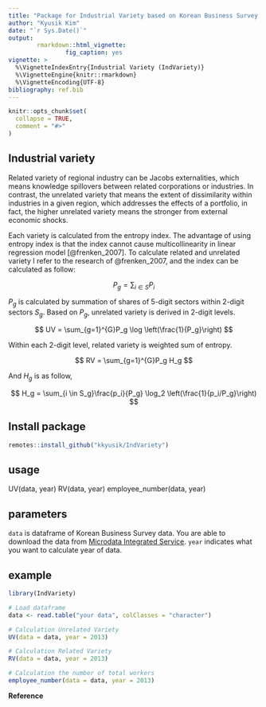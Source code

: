 ```yaml
---
title: "Package for Industrial Variety based on Korean Business Survey data"
author: "Kyusik Kim"
date: "`r Sys.Date()`"
output: 
        rmarkdown::html_vignette:
                fig_caption: yes
vignette: >
  %\VignetteIndexEntry{Industrial Variety (IndVariety)}
  %\VignetteEngine{knitr::rmarkdown}
  %\VignetteEncoding{UTF-8}
bibliography: ref.bib
---
```


```r
knitr::opts_chunk$set(
  collapse = TRUE,
  comment = "#>"
)
```


## Industrial variety

Related variety of regional industry can be Jacobs externalities, which means knowledge spillovers between related corporations or industries. In contrast, the unrelated variety that means the extent of dissimilarity within industries in a given region, which addresses the effects of a portfolio, in fact, the higher unrelated variety means the stronger from external economic shocks.  

Each variety is calculated from the entropy index. The advantage of using entropy index is that the index cannot cause multicollinearity in linear regression model [@frenken_2007]. To calculate related and unrelated variety I refer to the research of @frenken_2007, and the index can be calculated as follow:

$$
P_g = \sum_{i \in S}P_i
$$

$P_g$ is calculated by summation of shares of 5-digit sectors within 2-digit sectors $S_g$. Based on $P_g$, unrelated variety is derived in 2-digit levels. 

$$
UV = \sum_{g=1}^{G}P_g \log \left(\frac{1}{P_g}\right)
$$

Within each 2-digit level, related variety is weighted sum of entropy. 

$$
RV = \sum_{g=1}^{G}P_g H_g
$$

And $H_g$ is as follow,

$$
H_g = \sum_{i \in S_g}\frac{p_i}{P_g} \log_2 \left(\frac{1}{p_i/P_g}\right)
$$

## Install package
```r
remotes::install_github("kkyusik/IndVariety")
```

## usage
UV(data, year)
RV(data, year)
employee_number(data, year)

## parameters

`data` is dataframe of Korean Business Survey data. You are able to download the data from [Microdata Integrated Service](https://mdis.kostat.go.kr/index.do).
`year` indicates what you want to calculate year of data.

## example 
```r
library(IndVariety)

# Load dataframe
data <- read.table("your data", colClasses = "character")

# Calculation Unrelated Variety
UV(data = data, year = 2013)

# Calculation Related Variety
RV(data = data, year = 2013)

# Calculation the number of total workers
employee_number(data = data, year = 2013)
```


__Reference__

